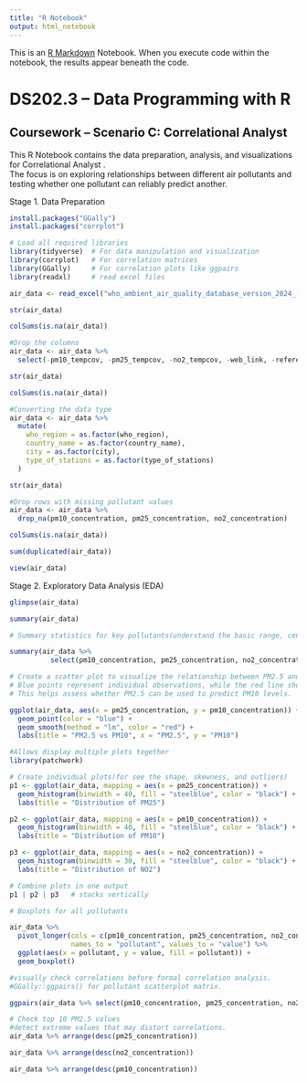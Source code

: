 ```yaml
---
title: "R Notebook"
output: html_notebook
---
```


This is an [R Markdown](http://rmarkdown.rstudio.com) Notebook. When you execute code within the notebook, the results appear beneath the code. 


# DS202.3 – Data Programming with R
## Coursework – Scenario C: Correlational Analyst

This R Notebook contains the data preparation, analysis, and visualizations for Correlational Analyst .  
The focus is on exploring relationships between different air pollutants and testing whether one pollutant can reliably predict another.


Stage 1. Data Preparation
```r
install.packages("GGally")
install.packages("corrplot")
```



```r
# Load all required libraries
library(tidyverse)  # For data manipulation and visualization
library(corrplot)   # For correlation matrices
library(GGally)     # For correlation plots like ggpairs
library(readxl)     # read excel files
```



```r
air_data <- read_excel("who_ambient_air_quality_database_version_2024_(v6.1).xlsx", sheet = "Update 2024 (V6.1) (2)")
```




```r
str(air_data)
```




```r
colSums(is.na(air_data))
```




```r
#Drop the columns
air_data <- air_data %>%
  select(-pm10_tempcov, -pm25_tempcov, -no2_tempcov, -web_link, -reference, -version, -population_source)
```




```r
str(air_data)
```



```r
colSums(is.na(air_data))
```




```r
#Converting the data type
air_data <- air_data %>%
  mutate(
    who_region = as.factor(who_region),
    country_name = as.factor(country_name),
    city = as.factor(city),
    type_of_stations = as.factor(type_of_stations)
  )
```





```r
str(air_data)
```


```r
#Drop rows with missing pollutant values
air_data <- air_data %>%
  drop_na(pm10_concentration, pm25_concentration, no2_concentration)
```



```r
colSums(is.na(air_data))
```

```r
sum(duplicated(air_data))
```


```r
view(air_data)
```


Stage 2. Exploratory Data Analysis (EDA)
```r
glimpse(air_data)
```



```r
summary(air_data)
```



```r
# Summary statistics for key pollutants(understand the basic range, center, and spread of pollutants.)

summary(air_data %>% 
          select(pm10_concentration, pm25_concentration, no2_concentration))
```

```r
# Create a scatter plot to visualize the relationship between PM2.5 and PM10 concentrations.(EDA)
# Blue points represent individual observations, while the red line shows the linear regression fit.
# This helps assess whether PM2.5 can be used to predict PM10 levels.

ggplot(air_data, aes(x = pm25_concentration, y = pm10_concentration)) +
  geom_point(color = "blue") +
  geom_smooth(method = "lm", color = "red") +
  labs(title = "PM2.5 vs PM10", x = "PM2.5", y = "PM10")
```


```r
#Allows display multiple plots together
library(patchwork)

# Create individual plots(for see the shape, skewness, and outliers)
p1 <- ggplot(air_data, mapping = aes(x = pm25_concentration)) +
  geom_histogram(binwidth = 40, fill = "steelblue", color = "black") +
  labs(title = "Distribution of PM25")

p2 <- ggplot(air_data, mapping = aes(x = pm10_concentration)) +
  geom_histogram(binwidth = 40, fill = "steelblue", color = "black") +
  labs(title = "Distribution of PM10")

p3 <- ggplot(air_data, mapping = aes(x = no2_concentration)) +
  geom_histogram(binwidth = 30, fill = "steelblue", color = "black") +
  labs(title = "Distribution of NO2")

# Combine plots in one output
p1 | p2 | p3   # stacks vertically

```



```r
# Boxplots for all pollutants

air_data %>%
  pivot_longer(cols = c(pm10_concentration, pm25_concentration, no2_concentration),
               names_to = "pollutant", values_to = "value") %>%
  ggplot(aes(x = pollutant, y = value, fill = pollutant)) +
  geom_boxplot()


```



```r
#visually check correlations before formal correlation analysis.
#GGally::ggpairs() for pollutant scatterplot matrix.

ggpairs(air_data %>% select(pm10_concentration, pm25_concentration, no2_concentration))
```


```r
# Check top 10 PM2.5 values
#detect extreme values that may distort correlations.
air_data %>% arrange(desc(pm25_concentration))
```



```r
air_data %>% arrange(desc(no2_concentration))
```



```r
air_data %>% arrange(desc(pm10_concentration))
```




















